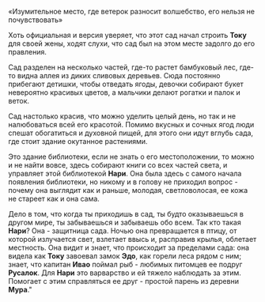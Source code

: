«Изумительное место, где ветерок разносит волшебство, его нельзя не почувствовать»

Хоть официальная и версия уверяет, что этот сад начал строить **Току** для своей жены, ходят слухи, что сад был на этом месте задолго до его правления.

Сад разделен на несколько частей, где-то растет бамбуковый лес, где-то видна аллея из диких сливовых деревьев. Сюда постоянно прибегают детишки, чтобы отведать ягоды, девочки собирают букет невероятно красивых цветов, а мальчики делают рогатки и палок и веток.

Сад настолько красив, что можно уделить целый день, но так и не налюбоваться всей его красотой. Помимо вкусных и сочных ягод люди спешат обогатиться и духовной пищей, для этого они идут вглубь сада, где стоит здание окутанное растениями.

Это здание библиотеки, если не знать о его местоположении, то можно и не найти вовсе, здесь собирают книги со всех частей света, и управляет этой библиотекой **Нари**. Она была здесь с самого начала появления библиотеки, но никому и в голову не приходил вопрос - почему она выглядит как и раньше, молодая, светловолосая, ее кожа не стареет как и она сама.

Дело в том, что когда ты приходишь в сад, ты будто оказываешься в другом мире, ты забываешься и забываешь обо всем. Так кто такая **Нари**? Она - защитница сада. Ночью она превращается в птицу, от которой излучается свет, взлетает ввысь и, расправив крылья, облетает местность. Она видит и знает, что происходит за пределами сада: она видела как **Току** завоевал замок **Эдо**, как горели леса рядом с ним; знает, что капитан **Ивао** поймал рыб - любимых питомцев ее подруг **Русалок**. Для **Нари** это варварство и ей тяжело наблюдать за этим. Помогает с этим справляться ее друг - простой парень из деревни **Мура**."